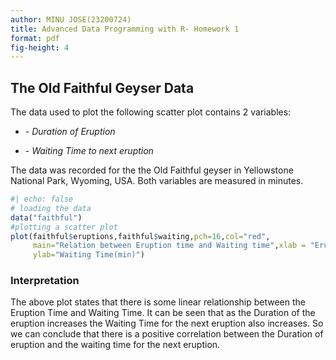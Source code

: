 ```yaml
---
author: MINU JOSE(23200724)
title: Advanced Data Programming with R- Homework 1
format: pdf
fig-height: 4
---
```


## The Old Faithful Geyser Data

The data used to plot the following scatter plot contains 2 variables:

-   \textcolor{red}{eruptions} - *Duration of Eruption*

-   \textcolor{red}{waiting} - *Waiting Time to next eruption*

The data was recorded for the the Old Faithful geyser in Yellowstone National Park, Wyoming, USA. Both variables are measured in minutes.

```r
#| echo: false
# loading the data
data("faithful")
#plotting a scatter plot
plot(faithful$eruptions,faithful$waiting,pch=16,col="red",
     main="Relation between Eruption time and Waiting time",xlab = "Eruption Time(min)",
     ylab="Waiting Time(min)")

```

### Interpretation

The above plot states that there is some linear relationship between the Eruption Time and Waiting Time. It can be seen that as the Duration of the eruption increases the Waiting Time for the next eruption also increases. So we can conclude that there is a positive correlation between the Duration of eruption and the waiting time for the next eruption.
